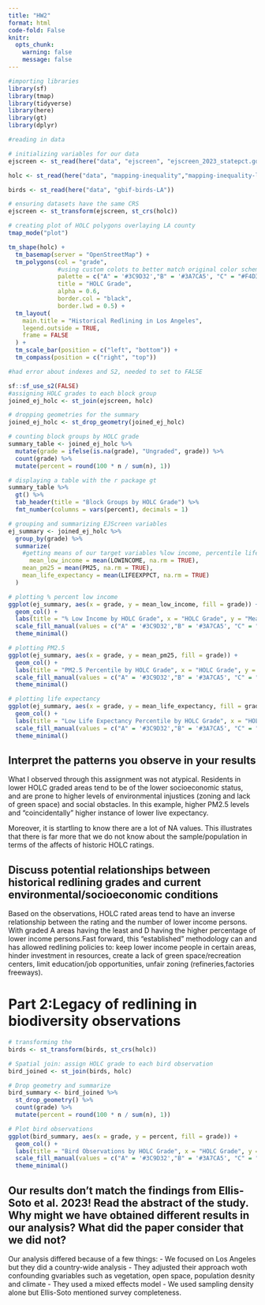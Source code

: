 ```yaml
---
title: "HW2"
format: html
code-fold: False
knitr: 
  opts_chunk: 
    warning: false
    message: false
---
```


```r
#importing libraries
library(sf)
library(tmap)
library(tidyverse)
library(here)
library(gt)
library(dplyr)
```

```r
#reading in data

# initializing variables for our data
ejscreen <- st_read(here("data", "ejscreen", "ejscreen_2023_statepct.gdb"))

holc <- st_read(here("data", "mapping-inequality","mapping-inequality-los-angeles.json"))

birds <- st_read(here("data", "gbif-birds-LA"))

# ensuring datasets have the same CRS
ejscreen <- st_transform(ejscreen, st_crs(holc))
```


```r

# creating plot of HOLC polygons overlaying LA county
tmap_mode("plot")

tm_shape(holc) +
  tm_basemap(server = "OpenStreetMap") +
  tm_polygons(col = "grade",
              #using custom colots to better match original color scheme
              palette = c("A" = '#3C9D32',"B" = '#3A7CA5', "C" = "#F4D35E", "D" = "#D1495B"),
              title = "HOLC Grade",
              alpha = 0.6,
              border.col = "black",
              border.lwd = 0.5) +
  tm_layout(
    main.title = "Historical Redlining in Los Angeles",
    legend.outside = TRUE,
    frame = FALSE
  ) +
  tm_scale_bar(position = c("left", "bottom")) +
  tm_compass(position = c("right", "top"))

```

```r
#had error about indexes and S2, needed to set to FALSE

sf::sf_use_s2(FALSE)
#assigning HOLC grades to each block group
joined_ej_holc <- st_join(ejscreen, holc)

# dropping geometries for the summary
joined_ej_holc <- st_drop_geometry(joined_ej_holc)

# counting block groups by HOLC grade
summary_table <- joined_ej_holc %>%
  mutate(grade = ifelse(is.na(grade), "Ungraded", grade)) %>%
  count(grade) %>%
  mutate(percent = round(100 * n / sum(n), 1))

# displaying a table with the r package gt
summary_table %>%
  gt() %>%
  tab_header(title = "Block Groups by HOLC Grade") %>%
  fmt_number(columns = vars(percent), decimals = 1)

```
```r
# grouping and summarizing EJScreen variables
ej_summary <- joined_ej_holc %>%
  group_by(grade) %>%
  summarize(
    #getting means of our target variables %low income, percentile life expectancy and particulate matter
      mean_low_income = mean(LOWINCOME, na.rm = TRUE),
    mean_pm25 = mean(PM25, na.rm = TRUE),
    mean_life_expectancy = mean(LIFEEXPPCT, na.rm = TRUE)
  )
```

```r

# plotting % percent low income
ggplot(ej_summary, aes(x = grade, y = mean_low_income, fill = grade)) +
  geom_col() +
  labs(title = "% Low Income by HOLC Grade", x = "HOLC Grade", y = "Mean % Low Income") +
  scale_fill_manual(values = c("A" = '#3C9D32',"B" = '#3A7CA5', "C" = "#F4D35E", "D" = "#D1495B")) +
  theme_minimal()

```

```r
# plotting PM2.5
ggplot(ej_summary, aes(x = grade, y = mean_pm25, fill = grade)) +
  geom_col() +
  labs(title = "PM2.5 Percentile by HOLC Grade", x = "HOLC Grade", y = "Mean Percentile") +
  scale_fill_manual(values = c("A" = '#3C9D32',"B" = '#3A7CA5', "C" = "#F4D35E", "D" = "#D1495B")) +
  theme_minimal()

```

```r
# plotting life expectancy
ggplot(ej_summary, aes(x = grade, y = mean_life_expectancy, fill = grade)) +
  geom_col() +
  labs(title = "Low Life Expectancy Percentile by HOLC Grade", x = "HOLC Grade", y = "Mean Percentile") +
  scale_fill_manual(values = c("A" = '#3C9D32',"B" = '#3A7CA5', "C" = "#F4D35E", "D" = "#D1495B")) +
  theme_minimal()
```
## Interpret the patterns you observe in your results

What I observed through this assignment was not atypical. Residents in lower HOLC graded areas tend to be of the lower socioeconomic status, and are prone to higher levels of environmental injustices (zoning and lack of green space) and social obstacles. In this example, higher PM2.5 levels and "coincidentally" higher instance of lower live expectancy. 

Moreover, it is startling to know there are a lot of NA values. This illustrates that there is far more that we do not know about the sample/population in terms of the affects of historic HOLC ratings.

## Discuss potential relationships between historical redlining grades and current environmental/socioeconomic conditions

Based on the observations, HOLC rated areas tend to have an inverse relationship between the rating and the number of lower income persons. With graded A areas having the least and D having the higher percentage of lower income persons.Fast forward, this "established" methodology can and has allowed redlining policies to: keep lower income people in certain areas, hinder investment in resources, create a lack of green space/recreation centers, limit education/job opportunities, unfair zoning (refineries,factories freeways).

# Part 2:Legacy of redlining in biodiversity observations

```r
# transforming the 
birds <- st_transform(birds, st_crs(holc))

# Spatial join: assign HOLC grade to each bird observation
bird_joined <- st_join(birds, holc)

# Drop geometry and summarize
bird_summary <- bird_joined %>%
  st_drop_geometry() %>%
  count(grade) %>%
  mutate(percent = round(100 * n / sum(n), 1))

# Plot bird observations
ggplot(bird_summary, aes(x = grade, y = percent, fill = grade)) +
  geom_col() +
  labs(title = "Bird Observations by HOLC Grade", x = "HOLC Grade", y = "Percent of Observations") +
  scale_fill_manual(values = c("A" = '#3C9D32',"B" = '#3A7CA5', "C" = "#F4D35E", "D" = "#D1495B")) +
  theme_minimal()

```

## Our results don’t match the findings from Ellis-Soto et al. 2023! Read the abstract of the study. Why might we have obtained different results in our analysis? What did the paper consider that we did not? 

Our analysis differed because of a few things:
- We focused on Los Angeles but they did a country-wide analysis
- They adjusted their approach woth confounding gvariables such as vegetation, open space, population desnity and climate
- They used a mixed effects model
- We used sampling density alone but Ellis-Soto mentioned survey completeness.


